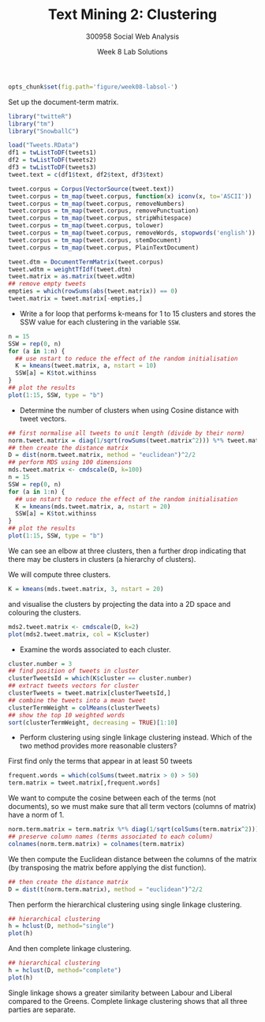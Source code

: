 % Text Mining 2: Clustering
% 300958 Social Web Analysis 
% Week 8 Lab Solutions

```r
opts_chunk$set(fig.path='figure/week08-labsol-')
```

Set up the document-term matrix.
```r
library("twitteR")
library("tm")
library("SnowballC")

load("Tweets.RData")
df1 = twListToDF(tweets1)
df2 = twListToDF(tweets2)
df3 = twListToDF(tweets3)
tweet.text = c(df1$text, df2$text, df3$text)

tweet.corpus = Corpus(VectorSource(tweet.text))
tweet.corpus = tm_map(tweet.corpus, function(x) iconv(x, to='ASCII'))
tweet.corpus = tm_map(tweet.corpus, removeNumbers)
tweet.corpus = tm_map(tweet.corpus, removePunctuation)
tweet.corpus = tm_map(tweet.corpus, stripWhitespace)
tweet.corpus = tm_map(tweet.corpus, tolower)
tweet.corpus = tm_map(tweet.corpus, removeWords, stopwords('english'))
tweet.corpus = tm_map(tweet.corpus, stemDocument)
tweet.corpus = tm_map(tweet.corpus, PlainTextDocument)

tweet.dtm = DocumentTermMatrix(tweet.corpus)
tweet.wdtm = weightTfIdf(tweet.dtm)
tweet.matrix = as.matrix(tweet.wdtm)
## remove empty tweets
empties = which(rowSums(abs(tweet.matrix)) == 0)
tweet.matrix = tweet.matrix[-empties,]
```

- Write a for loop that performs k-means for 1 to 15 clusters and stores the 
SSW value for each clustering in the variable `SSW`.

```r
n = 15
SSW = rep(0, n)
for (a in 1:n) {
  ## use nstart to reduce the effect of the random initialisation
  K = kmeans(tweet.matrix, a, nstart = 10)
  SSW[a] = K$tot.withinss
}
## plot the results
plot(1:15, SSW, type = "b")
```

- Determine the number of clusters when using Cosine distance with tweet vectors.
```r
## first normalise all tweets to unit length (divide by their norm)
norm.tweet.matrix = diag(1/sqrt(rowSums(tweet.matrix^2))) %*% tweet.matrix
## then create the distance matrix
D = dist(norm.tweet.matrix, method = "euclidean")^2/2
## perform MDS using 100 dimensions
mds.tweet.matrix <- cmdscale(D, k=100)
n = 15
SSW = rep(0, n)
for (a in 1:n) {
  ## use nstart to reduce the effect of the random initialisation
  K = kmeans(mds.tweet.matrix, a, nstart = 20)
  SSW[a] = K$tot.withinss
}
## plot the results
plot(1:15, SSW, type = "b")
```
We can see an elbow at three clusters, then a further drop indicating that there may be clusters in clusters (a hierarchy of clusters).

We will compute three clusters.
```r
K = kmeans(mds.tweet.matrix, 3, nstart = 20)
```
and visualise the clusters by projecting the data into a 2D space and colouring the clusters.
```r
mds2.tweet.matrix <- cmdscale(D, k=2)
plot(mds2.tweet.matrix, col = K$cluster)
```

- Examine the words associated to each cluster.
```r
cluster.number = 3
## find position of tweets in cluster
clusterTweetsId = which(K$cluster == cluster.number)
## extract tweets vectors for cluster
clusterTweets = tweet.matrix[clusterTweetsId,]
## combine the tweets into a mean tweet
clusterTermWeight = colMeans(clusterTweets)
## show the top 10 weighted words
sort(clusterTermWeight, decreasing = TRUE)[1:10]
```




- Perform clustering using single linkage clustering instead. Which
  of the two method provides more reasonable clusters?

First find only the terms that appear in at least 50 tweets
```r
frequent.words = which(colSums(tweet.matrix > 0) > 50)
term.matrix = tweet.matrix[,frequent.words]
```

We want to compute the cosine between each of the terms (not
documents), so we must make sure that all term vectors (columns of
matrix) have a norm of 1.

```r
norm.term.matrix = term.matrix %*% diag(1/sqrt(colSums(term.matrix^2)))
## preserve column names (terms associated to each column)
colnames(norm.term.matrix) = colnames(term.matrix)
```

We then compute the Euclidean distance between the columns of the matrix (by transposing the matrix before applying the dist function).
```r
## then create the distance matrix
D = dist(t(norm.term.matrix), method = "euclidean")^2/2
```
Then perform the hierarchical clustering using single linkage clustering.
```r
## hierarchical clustering
h = hclust(D, method="single")
plot(h)
```
And then complete linkage clustering.
```r
## hierarchical clustering
h = hclust(D, method="complete")
plot(h)
```

Single linkage shows a greater similarity between Labour and Liberal
compared to the Greens. Complete linkage clustering shows that all
three parties are separate.

